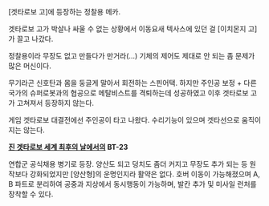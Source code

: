 [겟타로보 고]에 등장하는 정찰용 메카.

겟타로보 고가 박살나 싸울 수 없는 상황에서 이동요새 텍사스에 있던 걸 [이치몬지 고]가 끌고 나갔다.

정찰용이라 무장도 없고 만들다가 만거라(…) 기체의 제어도 제대로 안 되는 좀 문제가 많은 머신이다.

무기라곤 신호탄과 몸을 둥글게 말아서 회전하는 스핀어택. 하지만 주인공 보정 + 다른 국가의 슈퍼로봇과의 협공으로 메탈비스트를 격퇴하는데 성공하였고 이후 겟타로보 고가 고쳐져서 등장하지 않는다.

게임 겟타로보 대결전에선 주인공이 타고 나왔다. 수리기능이 있으며 겟타선으로 움직이지는 않는다.

'''[[진 겟타로보 세계 최후의 날]]에서의 BT-23'''

연합군 공식채용 병기로 등장. 양산도 되고 덩치도 좀더 커지고 무장도 추가 되는 등 원작보다 강화되었지만 [양산형]의 운명인지라 활약은 없다.
호버 이동이 가능해졌으며 A, B 파트로 분리하여 공중과 지상에서 동시행동이 가능하며, 발칸 추가 및 미사일 런처를 장착할 수 있다.
